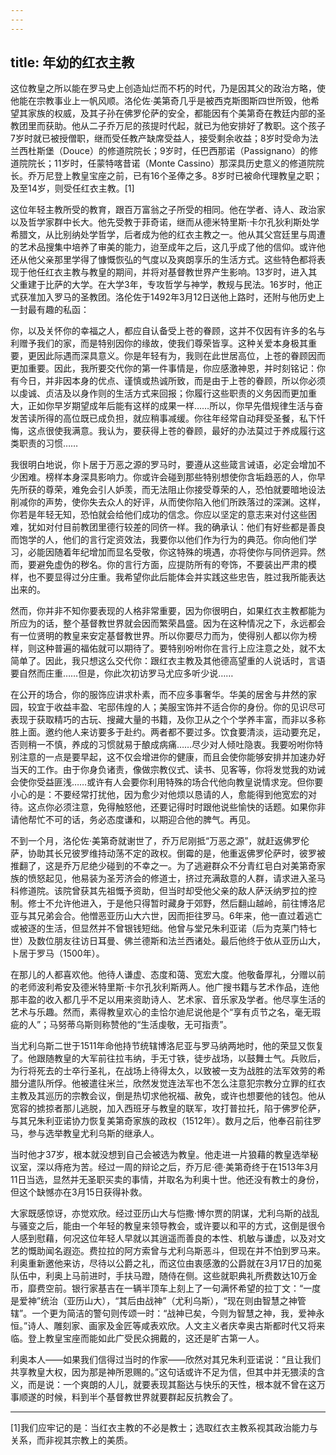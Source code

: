 ```yaml
---
---
---
```

title: 年幼的红衣主教
---




这位教皇之所以能在罗马史上创造灿烂而不朽的时代，乃是因其父的政治方略，使他能在宗教事业上一帆风顺。洛伦佐·美第奇几乎是被西克斯图斯四世所毁，他希望其家族的权威，及其子孙在佛罗伦萨的安全，都能因有个美第奇在教廷内部的圣教团里而获助。他从二子乔万尼的孩提时代起，就已为他安排好了教职。这个孩子7岁时就已被授僧职，继而受任教产缺席受益人，接受剩余收益；8岁时受命为法兰西杜斯堡（Douce）的修道院院长；9岁时，任巴西那诺（Passignano）的修道院院长；11岁时，任蒙特喀昔诺（Monte Cassino）那深具历史意义的修道院院长。乔万尼登上教皇宝座之前，已有16个圣俸之多。8岁时已被命代理教皇之职；及至14岁，则受任红衣主教。[1]

这位年轻主教所受的教育，跟百万富翁之子所受的相同。他在学者、诗人、政治家以及哲学家群中长大。他先受教于菲奇诺，继而从德米特里斯·卡尔孔狄利斯处学希腊文，从比别纳处学哲学，后者成为他的红衣主教之一。他从其父宫廷里与周遭的艺术品搜集中培养了审美的能力，迨至成年之后，这几乎成了他的信仰。或许他还从他父亲那里学得了慷慨恢弘的气度以及爽朗享乐的生活方式。这些特色都将表现于他任红衣主教与教皇的期间，并将对基督教世界产生影响。13岁时，进入其父重建于比萨的大学。在大学3年，专攻哲学与神学，教规与民法。16岁时，他正式获准加入罗马的圣教团。洛伦佐于1492年3月12日送他上路时，还附与他历史上一封最有趣的私函：

你，以及关怀你的幸福之人，都应自认备受上苍的眷顾，这并不仅因有许多的名与利赠予我们的家，而是特别因你的缘故，使我们尊荣皆享。这种关爱本身极其重要，更因此际遇而深具意义。你是年轻有为，我则在此世居高位，上苍的眷顾因而更加重要。因此，我所要交代你的第一件事情是，你应感激神恩，并时刻铭记：你有今日，并非因本身的优点、谨慎或热诚所致，而是由于上苍的眷顾，所以你必须以虔诚、贞洁及以身作则的生活方式来回报；你履行这些职责的义务因而更加重大，正如你早岁期望成年后能有这样的成果一样……所以，你早先借规律生活与奋发苦读所得的高位既已成负担，就应稍事减缓。你往年经常自动拜受圣餐，私下忏悔，这点很使我满意。我认为，要获得上苍的眷顾，最好的办法莫过于养成履行这类职责的习惯……

我很明白地说，你卜居于万恶之源的罗马时，要遵从这些箴言诫语，必定会增加不少困难。榜样本身深具影响力。你或许会碰到那些特别想使你含垢趋恶的人，你早先所获的尊荣，难免会引人妒羡，而无法阻止你接受尊荣的人，恐怕就要暗地设法削减你的声势，使你失去众人的好评，从而使你陷入他们所跌落过的深渊。这样，你若是年轻无知，恐怕就会给他们成功的信念。你应以坚定的意志来对付这些困难，犹如对付目前教团里德行较差的同侪一样。我的确承认：他们有好些都是善良而饱学的人，他们的言行定资效法，我要你以他们作为行为的典范。你向他们学习，必能因随着年纪增加而显名受敬，你这特殊的境遇，亦将使你与同侪迥异。然而，要避免虚伪的秽名。你的言行方面，应提防所有的夸饰，不要装出严肃的模样，也不要显得过分庄重。我希望你此后能体会并实践这些忠告，胜过我所能表达出来的。

然而，你并非不知你要表现的人格非常重要，因为你很明白，如果红衣主教都能为所应为的话，整个基督教世界就会因而繁荣昌盛。因为在这种情况之下，永远都会有一位贤明的教皇来安定基督教世界。所以你要尽力而为，使得别人都以你为榜样，则这种普遍的福佑就可以期待了。要特别吩咐你在言行上应注意之处，就不太简单了。因此，我只想这么交代你：跟红衣主教及其他德高望重的人说话时，言语要自然而庄重……但是，你此次初访罗马尤应多听少说……

在公开的场合，你的服饰应讲求朴素，而不应多事奢华。华美的居舍与井然的家园，较宜于收益丰盈、宅邸伟煌的人；美服宝饰并不适合你的身份。你的见识尽可表现于获取精巧的古玩、搜藏大量的书籍，及你卫从之个个学养丰富，而非以多称胜上面。邀约他人来访要多于赴约。两者都不要过多。饮食要清淡，运动要充足，否则稍一不慎，养成的习惯就易于酿成病痛……尽少对人倾吐隐衷。我要吩咐你特别注意的一点是要早起，这不仅会增进你的健康，而且会使你能够安排并加速办好当天的工作。由于你身负诸责，像做宗教仪式、读书、见客等，你将发觉我的劝诫会使你受益匪浅……或许有人会要你利用特殊的场合代他向教皇说情求宠。但你要小心的是：不要经常打扰他，因为愈少对他烦以恳请的人，愈能得到他宽宏的对待。这点你必须注意，免得触怒他，还要记得时时跟他说些愉快的话题。如果你非请他帮忙不可的话，务必态度谦和，以期迎合他的脾气。再见。



不到一个月，洛伦佐·美第奇就谢世了，乔万尼刚抵“万恶之源”，就赶返佛罗伦萨，协助其长兄彼罗维持动荡不定的政权。倒霉的是，他重返佛罗伦萨时，彼罗被推翻了，这是乔万尼绝少碰到的不幸之一。为了逃避群众不分青红皂白对美第奇家族的愤怒起见，他易装为圣芳济会的修道士，挤过充满敌意的人群，请求进入圣马科修道院。该院曾获其先祖慨予资助，但当时却受他父亲的敌人萨沃纳罗拉的控制。修士不允许他进入，于是他只得暂时藏身于郊野，然后翻山越岭，前往博洛尼亚与其兄弟会合。他憎恶亚历山大六世，因而拒往罗马。6年来，他一直过着逃亡或被逐的生活，但显然并不曾银钱短绌。他曾与堂兄朱利亚诺（后为克莱门特七世）及数位朋友往访日耳曼、佛兰德斯和法兰西诸处。最后他终于依从亚历山大，卜居于罗马（1500年）。

在那儿的人都喜欢他。他待人谦虚、态度和蔼、宽宏大度。他敬备厚礼，分赠以前的老师波利希安及德米特里斯·卡尔孔狄利斯两人。他广搜书籍与艺术作品，连他那丰盈的收入都几乎不足以用来资助诗人、艺术家、音乐家及学者。他尽享生活的艺术与乐趣。然而，素得教皇欢心的圭恰尔迪尼说他是个“享有贞节之名，毫无瑕疵的人”；马努蒂乌斯则称赞他的“生活虔敬，无可指责”。

当尤利乌斯二世于1511年命他持节统辖博洛尼亚与罗马纳两地时，他的荣显又恢复了。他跟随教皇的大军前往拉韦纳，手无寸铁，徒步战场，以鼓舞士气。兵败后，为行将死去的士卒行圣礼，在战场上待得太久，以致被一支为战胜的法军效劳的希腊分遣队所俘。他被遣往米兰，欣然发觉连法军也不怎么注意犯宗教分立罪的红衣主教及其巡历的宗教会议，倒是热切求他祝福、赦免，或许也想要他的钱包。他从宽容的掳掠者那儿逃脱，加入西班牙与教皇的联军，攻打普拉托，陷于佛罗伦萨，与其兄朱利亚诺协力恢复美第奇家族的政权（1512年）。数月之后，他奉召前往罗马，参与选举教皇尤利乌斯的继承人。

当时他才37岁，根本就没想到自己会被选为教皇。他走进一片狼藉的教皇选举秘议室，深以痔疮为苦。经过一周的辩论之后，乔万尼·德·美第奇终于在1513年3月11日当选，显然并无圣职买卖的事情，并取名为利奥十世。他还没有教士的身份，但这个缺憾亦在3月15日获得补救。

大家既感惊讶，亦觉欢欣。经过亚历山大与恺撒·博尔贾的阴谋，尤利乌斯的战乱与骚变之后，能由一个年轻的教皇来领导教会，或许要以和平的方式，这倒是很令人感到慰藉，何况这位年轻人早就以其逍遥而善良的本性、机敏与谦虚，以及对文艺的慨助闻名遐迩。费拉拉的阿方索曾与尤利乌斯恶斗，但现在并不怕到罗马来。利奥重新邀他来访，尽待以公爵之礼，而这位由衷感激的公爵就在3月17日的加冕队伍中，利奥上马前进时，手扶马蹬，随侍在侧。这些就职典礼所费数达10万金币，靡费空前。银行家基吉在一辆半顶车上刻上了一句满怀希望的拉丁文：“一度是爱神”统治（亚历山大），“其后由战神”（尤利乌斯），“现在则由智慧之神管辖”。一个更为简洁的警句则传颂一时：“战神已矣，今则为智慧之神，我，爱神永恒。”诗人、雕刻家、画家及金匠等咸表欢欣。人文主义者庆幸奥古斯都时代又将来临。登上教皇宝座而能如此广受民众拥戴的，这还是旷古第一人。

利奥本人——如果我们信得过当时的作家——欣然对其兄朱利亚诺说：“且让我们共享教皇大权，因为那是神所恩赐的。”这句话或许不足为信，但其中并无猥渎的含义，而是说：一个爽朗的人儿，就要表现其豁达与快乐的天性，根本就不曾在这万事顺遂的时候，料到半个基督教世界就要群起反抗教会了。



* * *



[1]我们应牢记的是：当红衣主教的不必是教士；选取红衣主教系视其政治能力与关系，而非视其宗教上的美质。